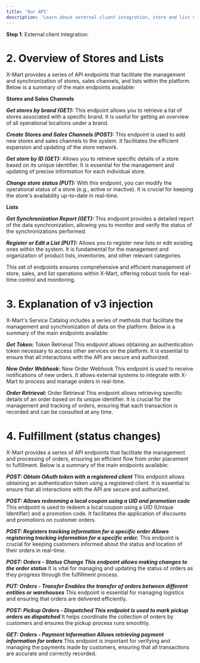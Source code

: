 ```yaml
---
title: 'Our API'
description: 'Learn about external client integration, store and list overview, and discover v3 injection and status changes'
---
```



**Step 1**: External client integration:


# 2. Overview of Stores and Lists

X-Mart provides a series of API endpoints that facilitate the management and synchronization of stores, sales channels, and lists within the platform. Below is a summary of the main endpoints available:

**Stores and Sales Channels**

***Get stores by brand (GET):*** This endpoint allows you to retrieve a list of stores associated with a specific brand. It is useful for getting an overview of all operational locations under a brand.

***Create Stores and Sales Channels (POST):*** This endpoint is used to add new stores and sales channels to the system. It facilitates the efficient expansion and updating of the store network.

***Get store by ID (GET):*** Allows you to retrieve specific details of a store based on its unique identifier. It is essential for the management and updating of precise information for each individual store.

***Change store status (PUT):*** With this endpoint, you can modify the operational status of a store (e.g., active or inactive). It is crucial for keeping the store's availability up-to-date in real-time.


**Lists**

***Get Synchronization Report (GET):*** This endpoint provides a detailed report of the data synchronization, allowing you to monitor and verify the status of the synchronizations performed.

***Register or Edit a List (PUT):*** Allows you to register new lists or edit existing ones within the system. It is fundamental for the management and organization of product lists, inventories, and other relevant categories.

This set of endpoints ensures comprehensive and efficient management of store, sales, and list operations within X-Mart, offering robust tools for real-time control and monitoring.


# 3. Explanation of v3 injection

X-Mart's Service Catalog includes a series of methods that facilitate the management and synchronization of data on the platform. Below is a summary of the main endpoints available:

***Get Token:*** Token Retrieval This endpoint allows obtaining an authentication token necessary to access other services on the platform. It is essential to ensure that all interactions with the API are secure and authorized.

***New Order Webhook:*** New Order Webhook This endpoint is used to receive notifications of new orders. It allows external systems to integrate with X-Mart to process and manage orders in real-time.

***Order Retrieval:*** Order Retrieval This endpoint allows retrieving specific details of an order based on its unique identifier. It is crucial for the management and tracking of orders, ensuring that each transaction is recorded and can be consulted at any time.


# 4. Fulfillment (status changes)

X-Mart provides a series of API endpoints that facilitate the management and processing of orders, ensuring an efficient flow from order placement to fulfillment. Below is a summary of the main endpoints available:

***POST: Obtain OAuth token with a registered client*** This endpoint allows obtaining an authentication token using a registered client. It is essential to ensure that all interactions with the API are secure and authorized.

***POST: Allows redeeming a local coupon using a UID and promotion code*** This endpoint is used to redeem a local coupon using a UID (Unique Identifier) and a promotion code. It facilitates the application of discounts and promotions on customer orders.

***POST: Registers tracking information for a specific order Allows registering tracking information for a specific order.*** This endpoint is crucial for keeping customers informed about the status and location of their orders in real-time.

***POST: Orders - Status Change This endpoint allows making changes to the order status*** It is vital for managing and updating the status of orders as they progress through the fulfillment process.

***PUT: Orders - Transfer Enables the transfer of orders between different entities or warehouses*** This endpoint is essential for managing logistics and ensuring that orders are delivered efficiently.

***POST: Pickup Orders - Dispatched This endpoint is used to mark pickup orders as dispatched*** It helps coordinate the collection of orders by customers and ensures the pickup process runs smoothly.

***GET: Orders - Payment Information Allows retrieving payment information for orders*** This endpoint is important for verifying and managing the payments made by customers, ensuring that all transactions are accurate and correctly recorded.

